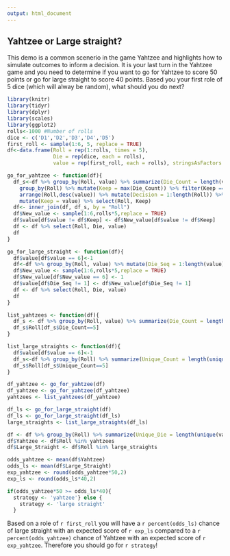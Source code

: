 ```yaml
---
output: html_document
---
```


## Yahtzee or Large straight?

This demo is a common scenerio in the game Yahtzee and highlights how to simulate outcomes to inform a decision.  It is your last turn in the Yahtzee game and you need to determine if you want to go for Yahtzee to score 50 points or go for large straight to score 40 points.  Based you your first role of 5 dice (which will alway be random), what should you do next?

```r
library(knitr)
library(tidyr)
library(dplyr)
library(scales)
library(ggplot2)
rolls<-1000 #Number of rolls
dice <- c('D1','D2','D3','D4','D5')
first_roll <- sample(1:6, 5, replace = TRUE)
df<-data.frame(Roll = rep(1:rolls, times = 5), 
               Die = rep(dice, each = rolls),
               value = rep(first_roll, each = rolls), stringsAsFactors = FALSE)

go_for_yahtzee <- function(df){
  df_s<-df %>% group_by(Roll, value) %>% summarize(Die_Count = length(value)) %>% 
    group_by(Roll) %>% mutate(Keep = max(Die_Count)) %>% filter(Keep == Die_Count) %>% 
    arrange(Roll,desc(value)) %>% mutate(Decision = 1:length(Roll)) %>% filter(Decision == 1) %>%
    mutate(Keep = value) %>% select(Roll, Keep)
  df<- inner_join(df, df_s, by = "Roll")
  df$New_value <- sample(1:6,rolls*5,replace = TRUE)
  df$value[df$value != df$Keep] <- df$New_value[df$value != df$Keep]
  df <- df %>% select(Roll, Die, value)
  df
}

go_for_large_straight <- function(df){
  df$value[df$value == 6]<-1
  df<-df %>% group_by(Roll, value) %>% mutate(Die_Seq = 1:length(value))
  df$New_value <- sample(1:6,rolls*5,replace = TRUE)
  df$New_value[df$New_value == 6] <- 1
  df$value[df$Die_Seq != 1] <- df$New_value[df$Die_Seq != 1]
  df <- df %>% select(Roll, Die, value)
  df
}

list_yahtzees <- function(df){
  df_s <- df %>% group_by(Roll, value) %>% summarize(Die_Count = length(value))
  df_s$Roll[df_s$Die_Count==5]
}

list_large_straights <- function(df){
  df$value[df$value == 6]<-1
  df_s<-df %>% group_by(Roll) %>% summarize(Unique_Count = length(unique(value)))
  df_s$Roll[df_s$Unique_Count==5]
}
```

```r
df_yahtzee <- go_for_yahtzee(df)
df_yahtzee <- go_for_yahtzee(df_yahtzee)
yahtzees <- list_yahtzees(df_yahtzee)

df_ls <- go_for_large_straight(df)
df_ls <- go_for_large_straight(df_ls)
large_straights <- list_large_straights(df_ls)

df <- df %>% group_by(Roll) %>% summarize(Unique_Die = length(unique(value)))
df$Yahtzee <- df$Roll %in% yahtzees
df$Large_Straight <- df$Roll %in% large_straights

odds_yahtzee <- mean(df$Yahtzee)
odds_ls <- mean(df$Large_Straight)
exp_yahtzee <- round(odds_yahtzee*50,2)
exp_ls <- round(odds_ls*40,2)

if(odds_yahtzee*50 >= odds_ls*40){
  strategy <- 'yahtzee'} else {
    strategy <- 'large straight'
  }
```

Based on a role of `r first_roll` you will have a `r percent(odds_ls)` chance of large straight with an expected score of `r exp_ls` compared to a `r percent(odds_yahtzee)` chance of Yahtzee with an expected score of `r exp_yahtzee`.  Therefore you should go for `r strategy`!
